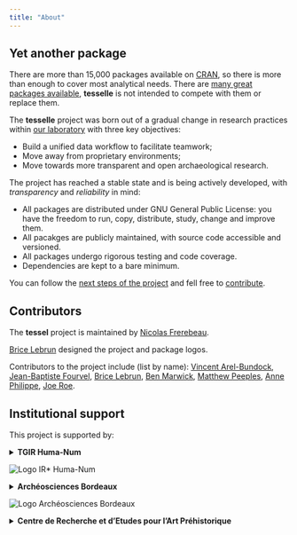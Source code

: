 ```yaml
---
title: "About"
---
```


## Yet another package

There are more than 15,000 packages available on [CRAN](https://cran.r-project.org/), so there is more than enough to cover most analytical needs. There are [many great packages available](https://github.com/benmarwick/ctv-archaeology), **tesselle** is not intended to compete with them or replace them.

The **tesselle** project was born out of a gradual change in research practices within [our laboratory](#sec-institutional-support) with three key objectives:

* Build a unified data workflow to facilitate teamwork;
* Move away from proprietary environments;
* Move towards more transparent and open archaeological research.

The project has reached a stable state and is being actively developed, with *transparency* and *reliability* in mind:

* All packages are distributed under GNU General Public License: you have the freedom to run, copy, distribute, study, change and improve them.
* All pacakges are publicly maintained, with source code accessible and versioned.
* All packages undergo rigorous testing and code coverage.
* Dependencies are kept to a bare minimum.

You can follow the [next steps of the project](https://dashboard.tesselle.org/) and fell free to [contribute](contributing.html).

## Contributors {#sec-contributors}

The **tessel** project is maintained by [Nicolas Frerebeau](https://orcid.org/0000-0001-5759-4944).

[Brice Lebrun](https://www.lebrunbrice.com/) designed the project and package logos.

Contributors to the project include (list by name): [Vincent Arel-Bundock](https://orcid.org/0000-0003-2042-7063), [Jean-Baptiste Fourvel](https://orcid.org/0000-0002-1061-4642), [Brice Lebrun](https://orcid.org/0000-0001-7503-8685), [Ben Marwick](https://orcid.org/0000-0001-7879-4531), [Matthew Peeples](https://orcid.org/0000-0003-4496-623X), [Anne Philippe](https://orcid.org/0000-0002-5331-5087), [Joe Roe](https://orcid.org/0000-0002-1011-1244).

## Institutional support {#sec-institutional-support}

This project is supported by:

<details>
  <summary>
    <strong>TGIR Huma-Num</strong>
  </summary>
  UMS 3598<br>
  54, boulevard Raspail<br>
  F-75006 Paris<br>
  [www.huma-num.fr](https://www.huma-num.fr)
</details>
<img class="logo-institution" src="/images/logo-humanum.svg" alt="Logo IR* Huma-Num">

<details>
  <summary>
    <strong>Archéosciences Bordeaux</strong>
  </summary>
  UMR 6034<br>
  Maison de l'Archéologie<br>
  Université Bordeaux Montaigne<br>
  F-33607 Pessac cedex<br>
  [www.archeosciences-bordeaux.fr](https://www.archeosciences-bordeaux.fr)
</details>
<img class="logo-institution" src="/images/logo-archeosciences.svg" alt="Logo Archéosciences Bordeaux">

<details>
  <summary>
    <strong>Centre de Recherche et d'Etudes pour l'Art Préhistorique</strong>
  </summary>
  MSHS-Toulouse (UAR 3414)<br>
  Maison de la Recherche<br>
  Université de Toulouse Jean Jaurès<br>
  F-31058 Toulouse cedex 9<br>
  [mshs.univ-toulouse.fr](https://mshs.univ-toulouse.fr)
</details>
